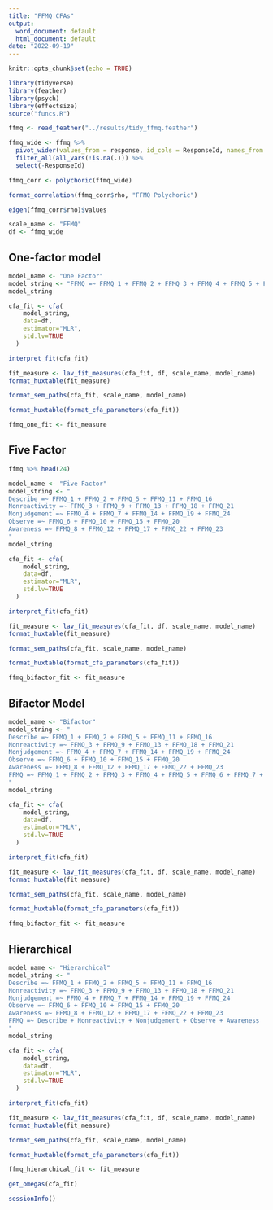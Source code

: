 ```yaml
---
title: "FFMQ CFAs"
output:
  word_document: default
  html_document: default
date: "2022-09-19"
---
```


```r
knitr::opts_chunk$set(echo = TRUE)
```

```r
library(tidyverse)
library(feather)
library(psych)
library(effectsize)
source("funcs.R")
```

```r
ffmq <- read_feather("../results/tidy_ffmq.feather") 
```

```r
ffmq_wide <- ffmq %>% 
  pivot_wider(values_from = response, id_cols = ResponseId, names_from = item) %>% 
  filter_all(all_vars(!is.na(.))) %>% 
  select(-ResponseId)
```

```r
ffmq_corr <- polychoric(ffmq_wide)
```

```r
format_correlation(ffmq_corr$rho, "FFMQ Polychoric")
```

```r
eigen(ffmq_corr$rho)$values
```

```r
scale_name <- "FFMQ"
df <- ffmq_wide
```

## One-factor model

```r
model_name <- "One Factor"
model_string <- "FFMQ =~ FFMQ_1 + FFMQ_2 + FFMQ_3 + FFMQ_4 + FFMQ_5 + FFMQ_6 + FFMQ_7 + FFMQ_8 + FFMQ_9 + FFMQ_10 + FFMQ_11 + FFMQ_12 + FFMQ_13 + FFMQ_14 + FFMQ_15 + FFMQ_16 + FFMQ_17 + FFMQ_18 + FFMQ_19 + FFMQ_20 + FFMQ_21 + FFMQ_22 + FFMQ_23 + FFMQ_24"
model_string
```

```r
cfa_fit <- cfa(
    model_string, 
    data=df,
    estimator="MLR",
    std.lv=TRUE
  )
```

```r
interpret_fit(cfa_fit)
```

```r
fit_measure <- lav_fit_measures(cfa_fit, df, scale_name, model_name)
format_huxtable(fit_measure)
```

```r
format_sem_paths(cfa_fit, scale_name, model_name)
```

```r
format_huxtable(format_cfa_parameters(cfa_fit))
```

```r
ffmq_one_fit <- fit_measure
```

## Five Factor

```r
ffmq %>% head(24)
```

```r
model_name <- "Five Factor"
model_string <- "
Describe =~ FFMQ_1 + FFMQ_2 + FFMQ_5 + FFMQ_11 + FFMQ_16
Nonreactivity =~ FFMQ_3 + FFMQ_9 + FFMQ_13 + FFMQ_18 + FFMQ_21
Nonjudgement =~ FFMQ_4 + FFMQ_7 + FFMQ_14 + FFMQ_19 + FFMQ_24
Observe =~ FFMQ_6 + FFMQ_10 + FFMQ_15 + FFMQ_20
Awareness =~ FFMQ_8 + FFMQ_12 + FFMQ_17 + FFMQ_22 + FFMQ_23
"
model_string
```

```r
cfa_fit <- cfa(
    model_string, 
    data=df,
    estimator="MLR",
    std.lv=TRUE
  )
```

```r
interpret_fit(cfa_fit)
```

```r
fit_measure <- lav_fit_measures(cfa_fit, df, scale_name, model_name)
format_huxtable(fit_measure)
```

```r
format_sem_paths(cfa_fit, scale_name, model_name)
```

```r
format_huxtable(format_cfa_parameters(cfa_fit))
```

```r
ffmq_bifactor_fit <- fit_measure
```

## Bifactor Model

```r
model_name <- "Bifactor"
model_string <- "
Describe =~ FFMQ_1 + FFMQ_2 + FFMQ_5 + FFMQ_11 + FFMQ_16
Nonreactivity =~ FFMQ_3 + FFMQ_9 + FFMQ_13 + FFMQ_18 + FFMQ_21
Nonjudgement =~ FFMQ_4 + FFMQ_7 + FFMQ_14 + FFMQ_19 + FFMQ_24
Observe =~ FFMQ_6 + FFMQ_10 + FFMQ_15 + FFMQ_20
Awareness =~ FFMQ_8 + FFMQ_12 + FFMQ_17 + FFMQ_22 + FFMQ_23
FFMQ =~ FFMQ_1 + FFMQ_2 + FFMQ_3 + FFMQ_4 + FFMQ_5 + FFMQ_6 + FFMQ_7 + FFMQ_8 + FFMQ_9 + FFMQ_10 + FFMQ_11 + FFMQ_12 + FFMQ_13 + FFMQ_14 + FFMQ_15 + FFMQ_16 + FFMQ_17 + FFMQ_18 + FFMQ_19 + FFMQ_20 + FFMQ_21 + FFMQ_22 + FFMQ_23 + FFMQ_24 
"
model_string
```

```r
cfa_fit <- cfa(
    model_string, 
    data=df,
    estimator="MLR",
    std.lv=TRUE
  )
```

```r
interpret_fit(cfa_fit)
```

```r
fit_measure <- lav_fit_measures(cfa_fit, df, scale_name, model_name)
format_huxtable(fit_measure)
```

```r
format_sem_paths(cfa_fit, scale_name, model_name)
```

```r
format_huxtable(format_cfa_parameters(cfa_fit))
```

```r
ffmq_bifactor_fit <- fit_measure
```

## Hierarchical

```r
model_name <- "Hierarchical"
model_string <- "
Describe =~ FFMQ_1 + FFMQ_2 + FFMQ_5 + FFMQ_11 + FFMQ_16
Nonreactivity =~ FFMQ_3 + FFMQ_9 + FFMQ_13 + FFMQ_18 + FFMQ_21
Nonjudgement =~ FFMQ_4 + FFMQ_7 + FFMQ_14 + FFMQ_19 + FFMQ_24
Observe =~ FFMQ_6 + FFMQ_10 + FFMQ_15 + FFMQ_20
Awareness =~ FFMQ_8 + FFMQ_12 + FFMQ_17 + FFMQ_22 + FFMQ_23
FFMQ =~ Describe + Nonreactivity + Nonjudgement + Observe + Awareness
"
model_string
```

```r
cfa_fit <- cfa(
    model_string, 
    data=df,
    estimator="MLR",
    std.lv=TRUE
  )
```

```r
interpret_fit(cfa_fit)
```

```r
fit_measure <- lav_fit_measures(cfa_fit, df, scale_name, model_name)
format_huxtable(fit_measure)
```

```r
format_sem_paths(cfa_fit, scale_name, model_name)
```

```r
format_huxtable(format_cfa_parameters(cfa_fit))
```

```r
ffmq_hierarchical_fit <- fit_measure
```

```r
get_omegas(cfa_fit)
```

```r
sessionInfo()
```
